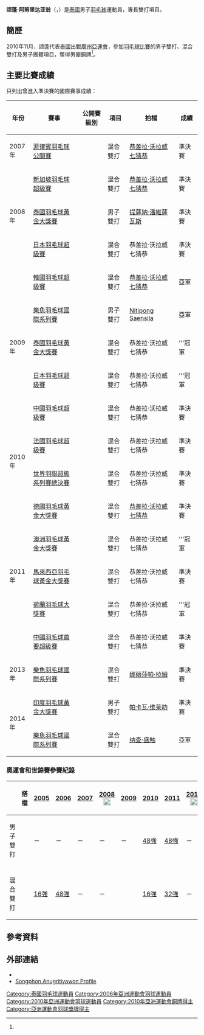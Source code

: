 {{noteTA|G1=Badminton}}
{{Infobox 羽球選手
| playername              = 颂蓬·阿努里达亚翁<br/>{{lang|th|ทรงพล อนุกฤตยาวรรณ}}<br/><small>({{lang|en|Songphon Anugritayawon}})</small>
| image                   = 
| size                    = 
| birth_name              = 
| date_of_birth           = {{birth_date_and_age|1983|10|31}}<ref name="廣州亞運">[http://www.gz2010.cn/info/CHN_CHN/ZB/ZBB101A_BD@@@@@@@@@@@@@@@CHN_number=281809.html 2010年廣州亞運會官方網站 羽毛球 - 颂蓬·阿努里达亚翁 - 简历]</ref>
| place_of_birth          = {{THA}}
| height                  = {{height|m=1.87}}<ref name="廣州亞運"/>
| weight                  = {{weight|kg=79}}<ref name="廣州亞運"/>
| event                   = 男子雙打、混合雙打
| country                 = {{THA}}
| years_active            = 
| handedness              = 右手
| coach                   = 
| highest_ranking         = 第20位（男雙-[[戍革·普拉帕卡莫|普拉帕卡莫]]）<br/>（2011年1月13日）<br/>第6位（混雙-[[恭差拉·沃拉威七猜恭|沃拉威七猜恭]]）
| date_of_highest_ranking = 2011年5月5日<ref name="highest-ranking">[http://bwfcontent.tournamentsoftware.com/ranking/player.aspx?id=9162&player=108064 BWF World Ranking - Ranking progress of Songphon ANUGRITAYAWON (50736)]{{en}}</ref>
| current_ranking         = 第346位（男雙-[[帕卡瓦·维莱叻|维莱叻]]）<br/>第487位（混雙-[[恭差拉·沃拉威七猜恭|沃拉威七猜恭]]）
| date_of_current_ranking = 2015年6月4日<ref>[http://bwfcontent.tournamentsoftware.com/ranking/category.aspx?id=9162&category=474 BWF World Ranking - BWF世界排名榜 (6/4/2015) - Men's doubles] {{Wayback|url=http://bwfcontent.tournamentsoftware.com/ranking/category.aspx?id=9162&category=474 |date=20190713060354 }}{{en}}</ref><ref>[http://bwfcontent.tournamentsoftware.com/ranking/category.aspx?id=9162&category=476 BWF World Ranking - BWF世界排名榜 (6/4/2015) - Mixed doubles]{{en}}</ref>
| played                  = 122勝–137負（男雙）<br/>108勝–95負（混雙）
| titles                  = 
| bwf_profile             = BC12E64C-FF82-4999-8647-7F5E29BCC7D2
| bwf_id                  = 50736
| updated                 = 2015年6月9日
}}
{{MedalTableTop}}
{{MedalCountry|{{THA}}}}
{{MedalSport|男子[[羽毛球|羽毛球]]}}
{{MedalCompetition|[[亞洲運動會|亞洲運動會]]}}
{{MedalBronze|[[2010年亞洲運動會|2010年 廣州]]|[[2010年亞洲運動會羽毛球比賽|男子團體]]}}
{{MedalBottom}}
{{世大運獎牌記錄
|項目=羽球
|a1=2007
|b1=3
|c1=男子雙打
}}
'''颂蓬·阿努里达亚翁'''（{{lang-th|'''ทรงพล อนุกฤตยาวรรณ'''}}，{{bd|1983年|10月31日||}}）是[[泰國|泰國]]男子[[羽毛球|羽毛球]]運動員，專長雙打項目。

==簡歷==
2010年11月，颂蓬代表[[2010年亞洲運動會泰國代表團|泰國]]出戰[[廣州|廣州]][[2010年亞洲運動會|亞運會]]，參加[[2010年亞洲運動會羽毛球比賽|羽毛球比賽]]的男子雙打、混合雙打及男子團體項目，奪得男團銅牌<ref name="廣州亞運"/>。

==主要比賽成績==
只列出曾進入準決賽的國際賽事成績：
{| class=wikitable style="text-align:center; font-size:small;" 
!width="50"|年份
!width="180"|賽事
!width="80"|公開賽級別
!width="60"|項目
!width="150"|拍檔
!width="50"|成績
|-
!rowspan="1"|2007年
|[[2007年菲律賓羽毛球公開賽|菲律賓羽毛球公開賽]]
|{{BWFGPG}}
|混合雙打
|[[恭差拉·沃拉威七猜恭|恭差拉·沃拉威七猜恭]]
|bgcolor="#b8860b"|準決賽
|-
!rowspan="3"|2008年
|[[2008年新加坡羽毛球超級賽|新加坡羽毛球超級賽]]
|{{BWFSS}}
|混合雙打
|[[恭差拉·沃拉威七猜恭|恭差拉·沃拉威七猜恭]]
|bgcolor="#b8860b"|準決賽
|-
|[[2008年泰國羽毛球黃金大獎賽|泰國羽毛球黃金大獎賽]]
|{{BWFGPG}}
|男子雙打
|[[提薩納·潘維薩瓦斯|提薩納·潘維薩瓦斯]]
|bgcolor="#b8860b"|準決賽
|-
|[[2008年日本羽毛球超級賽|日本羽毛球超級賽]]
|{{BWFSS}}
|混合雙打
|恭差拉·沃拉威七猜恭
|bgcolor="#b8860b"|準決賽
|-
!rowspan="5"|2009年
|[[2009年韓國羽毛球超級賽|韓國羽毛球超級賽]]
|{{BWFSS}}
|混合雙打
|[[恭差拉·沃拉威七猜恭|恭差拉·沃拉威七猜恭]]
|bgcolor="silver"|亞軍
|-
|[[2009年樂魚羽毛球國際系列賽|樂魚羽毛球國際系列賽]]
|{{BWFIS}}
|男子雙打
|[[Nitipong_Saensila|Nitipong Saensila]]
|bgcolor="silver"|亞軍
|-
|[[2009年泰國羽毛球黃金大獎賽|泰國羽毛球黃金大獎賽]]
|{{BWFGPG}}
|混合雙打
|恭差拉·沃拉威七猜恭
|bgcolor="gold"|'''冠軍
|-
|[[2009年日本羽毛球超級賽|日本羽毛球超級賽]]
|{{BWFSS}}
|混合雙打
|恭差拉·沃拉威七猜恭
|bgcolor="gold"|'''冠軍
|-
|[[2009年中國羽毛球超級賽|中國羽毛球超級賽]]
|{{BWFSS}}
|混合雙打
|恭差拉·沃拉威七猜恭
|bgcolor="#b8860b"|準決賽
|-
!rowspan="2"|2010年
|[[2010年法國羽毛球超級賽|法國羽毛球超級賽]]
|{{BWFSS}}
|混合雙打
|恭差拉·沃拉威七猜恭
|bgcolor="#b8860b"|準決賽
|-
|[[2010年世界羽聯超級系列賽總決賽|世界羽聯超級系列賽總決賽]]
|{{BWFSS}}
|混合雙打
|恭差拉·沃拉威七猜恭
|bgcolor="#b8860b"|準決賽
|-
!rowspan="5"|2011年
|[[2011年德國羽毛球黃金大獎賽|德國羽毛球黃金大獎賽]]
|{{BWFGPG}}
|混合雙打
|[[恭差拉·沃拉威七猜恭|恭差拉·沃拉威七猜恭]]
|bgcolor="#b8860b"|準決賽
|-
|[[2011年澳洲羽毛球黃金大獎賽|澳洲羽毛球黃金大獎賽]]
|{{BWFGPG}}
|混合雙打
|恭差拉·沃拉威七猜恭
|bgcolor="gold"|'''冠軍
|-
|[[2011年馬來西亞羽毛球黃金大獎賽|馬來西亞羽毛球黃金大獎賽]]
|{{BWFGPG}}
|混合雙打
|恭差拉·沃拉威七猜恭
|bgcolor="#b8860b"|準決賽
|-
|[[2011年荷蘭羽毛球大獎賽|荷蘭羽毛球大獎賽]]
|{{BWFGP}}
|混合雙打
|恭差拉·沃拉威七猜恭
|bgcolor="gold"|'''冠軍
|-
|[[2011年中國羽毛球首要超級賽|中國羽毛球首要超級賽]]
|{{BWFSSP}}
|混合雙打
|恭差拉·沃拉威七猜恭
|bgcolor="#b8860b"|準決賽
|-
!rowspan="1"|2013年
|[[2013年樂魚羽毛球國際系列賽|樂魚羽毛球國際系列賽]]
|{{BWFIS}}
|混合雙打
|[[娜丽莎帕·拉姆|娜丽莎帕·拉姆]]
|bgcolor="#b8860b"|準決賽
|-
!rowspan="2"|2014年
|[[2014年印度羽毛球黃金大獎賽|印度羽毛球黃金大獎賽]]
|{{BWFGPG}}
|男子雙打
|[[帕卡瓦·维莱叻|帕卡瓦·维莱叻]]
|bgcolor="#b8860b"|準決賽
|-
|[[2014年樂魚羽毛球國際系列賽|樂魚羽毛球國際系列賽]]
|{{BWFIS}}
|混合雙打
|[[纳查·盛触|纳查·盛触]]
|bgcolor="silver"|亞軍
|}
{{BWF賽事級別索引}}

===奧運會和世錦賽參賽紀錄===
{| class=wikitable style="text-align:center; font-size:small;" 
!
!搭檔
!width="50"|[[2005年世界羽毛球錦標賽|2005]]
!width="50"|[[2006年世界羽毛球錦標賽|2006]]
!width="50"|[[2007年世界羽毛球錦標賽|2007]]
!width="80"|[[2008年夏季奧林匹克運動會羽毛球比賽|2008]] [[File:Olympic_rings_without_rims.svg|20px]]
!width="50"|[[2009年世界羽毛球錦標賽|2009]]
!width="50"|[[2010年世界羽毛球錦標賽|2010]]
!width="50"|[[2011年世界羽毛球錦標賽|2011]]
!width="80"|[[2012年夏季奧林匹克運動會羽毛球比賽|2012]] [[File:Olympic_rings_without_rims.svg|20px]]
!width="50"|[[2013年世界羽毛球錦標賽|2013]]
|-
!width="80"|男子雙打
|align="left"|{{nowrap|[[戍革·普拉帕卡莫|戍革·普拉帕卡莫]]}}
|－
|－
|－
|－
|－
|[[2010年世界羽毛球錦標賽男子雙打項目|48強]]
|[[2011年世界羽毛球錦標賽男子雙打項目|48強]]
|－
|{{nowrap|[[2013年世界羽毛球錦標賽男子雙打項目|48強]] (退賽)}}
|-
|
|-
!width="80"|混合雙打
|align="left"|{{nowrap|[[恭差拉·沃拉威七猜恭|恭差拉·沃拉威七猜恭]]}}
|[[2005年世界羽毛球錦標賽混合雙打項目|16強]]
|[[2006年世界羽毛球錦標賽混合雙打項目|48強]]
|－
|－
|{{nowrap|[[2009年世界羽毛球錦標賽混合雙打項目|48強]] (退賽)}}
|[[2010年世界羽毛球錦標賽混合雙打項目|16強]]
|[[2011年世界羽毛球錦標賽混合雙打項目|32強]]
|－
|{{nowrap|[[2013年世界羽毛球錦標賽混合雙打項目|48強]] (退賽)}}
|}

== 參考資料 ==
{{Reflist}}

== 外部連結 ==
*{{IOC profile|id=songphon-anugritayawon}}
*[https://web.archive.org/web/20101210154207/http://www.kumpoo.com/player/songphon.html Songphon Anugritiyawon Profile]{{en}}

{{DEFAULTSORT:Anugritayawon Songphon}}

[[Category:泰國羽毛球運動員|Category:泰國羽毛球運動員]]
[[Category:2006年亞洲運動會羽球運動員|Category:2006年亞洲運動會羽球運動員]]
[[Category:2010年亞洲運動會羽球運動員|Category:2010年亞洲運動會羽球運動員]]
[[Category:2010年亞洲運動會銅牌得主|Category:2010年亞洲運動會銅牌得主]]
[[Category:亞洲運動會羽球獎牌得主|Category:亞洲運動會羽球獎牌得主]]